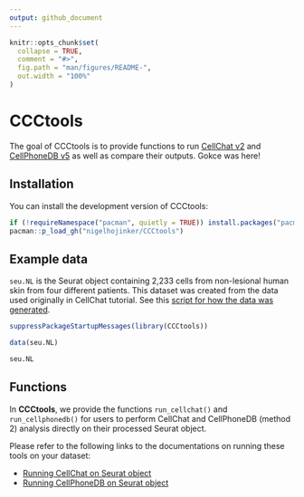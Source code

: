 ---
output: github_document
---

<!-- README.md is generated from README.Rmd. Please edit that file -->

```{r, include = FALSE}
knitr::opts_chunk$set(
  collapse = TRUE,
  comment = "#>",
  fig.path = "man/figures/README-",
  out.width = "100%"
)
```

# CCCtools

<!-- badges: start -->
<!-- badges: end -->

The goal of CCCtools is to provide functions to run [CellChat v2](https://github.com/jinworks/CellChat) and [CellPhoneDB v5](https://github.com/ventolab/CellphoneDB/tree/master) as well as compare their outputs. Gokce was here!

## Installation

You can install the development version of CCCtools:

```{r, eval=FALSE}
if (!requireNamespace("pacman", quietly = TRUE)) install.packages("pacman")
pacman::p_load_gh("nigelhojinker/CCCtools")
```


## Example data

`seu.NL` is the Seurat object containing 2,233 cells from non-lesional human skin from four different patients. This dataset was created from the data used originally in CellChat tutorial. See this [script for how the data was generated](data-raw/demo_data.md).

```{r example}
suppressPackageStartupMessages(library(CCCtools)) 

data(seu.NL)

seu.NL
```

## Functions

In **CCCtools**, we provide the functions `run_cellchat()` and `run_cellphonedb()` for users to perform CellChat and CellPhoneDB (method 2) analysis directly on their processed Seurat object. 

Please refer to the following links to the documentations on running these tools on your dataset:

- [Running CellChat on Seurat object](https://github.com/nigelhojinker/CCCtools/blob/main/data-raw/Run_CellChat.md)
- [Running CellPhoneDB on Seurat object](https://github.com/nigelhojinker/CCCtools/blob/main/data-raw/Run_CellPhoneDB.md)
